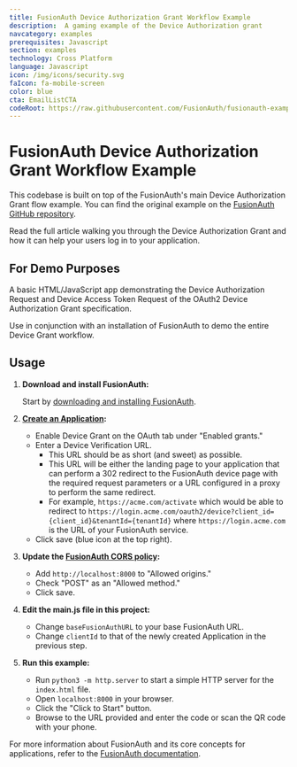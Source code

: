 ```yaml
---
title: FusionAuth Device Authorization Grant Workflow Example
description:  A gaming example of the Device Authorization grant
navcategory: examples
prerequisites: Javascript
section: examples
technology: Cross Platform
language: Javascript
icon: /img/icons/security.svg
faIcon: fa-mobile-screen
color: blue
cta: EmailListCTA
codeRoot: https://raw.githubusercontent.com/FusionAuth/fusionauth-example-gaming-device-grant/main
---
```


# FusionAuth Device Authorization Grant Workflow Example

This codebase is built on top of the FusionAuth's main Device Authorization Grant flow example. You can find the original example on the [FusionAuth GitHub repository](https://github.com/FusionAuth/fusionauth-example-device-grant).

Read the full article walking you through the Device Authorization Grant and how it can help your users log in to your application.

## For Demo Purposes

A basic HTML/JavaScript app demonstrating the Device Authorization Request and Device Access Token Request of the OAuth2 Device Authorization Grant specification.

Use in conjunction with an installation of FusionAuth to demo the entire Device Grant workflow.

## Usage

1. **Download and install FusionAuth:**

   Start by [downloading and installing FusionAuth](https://fusionauth.io/docs/v1/tech/getting-started/).

2. **[Create an Application](
https://fusionauth.io/docs/v1/tech/core-concepts/applications):**

   - Enable Device Grant on the OAuth tab under "Enabled grants."
   - Enter a Device Verification URL.
     - This URL should be as short (and sweet) as possible.
     - This URL will be either the landing page to your application that can perform a 302 redirect to the FusionAuth device page with the required request parameters or a URL configured in a proxy to perform the same redirect.
     - For example, `https://acme.com/activate` which would be able to redirect to `https://login.acme.com/oauth2/device?client_id={client_id}&tenantId={tenantId}` where `https://login.acme.com` is the URL of your FusionAuth service.
   - Click save (blue icon at the top right).

3. **Update the [FusionAuth CORS policy](https://fusionauth.io/docs/v1/tech/reference/cors):**

   - Add `http://localhost:8000` to "Allowed origins."
   - Check "POST" as an "Allowed method."
   - Click save.

4. **Edit the main.js file in this project:**

   - Change `baseFusionAuthURL` to your base FusionAuth URL.
   - Change `clientId` to that of the newly created Application in the previous step.

5. **Run this example:**

   - Run `python3 -m http.server` to start a simple HTTP server for the `index.html` file.
   - Open `localhost:8000` in your browser.
   - Click the "Click to Start" button.
   - Browse to the URL provided and enter the code or scan the QR code with your phone.

For more information about FusionAuth and its core concepts for applications, refer to the [FusionAuth documentation](https://fusionauth.io/docs/v1/tech/core-concepts/applications).
